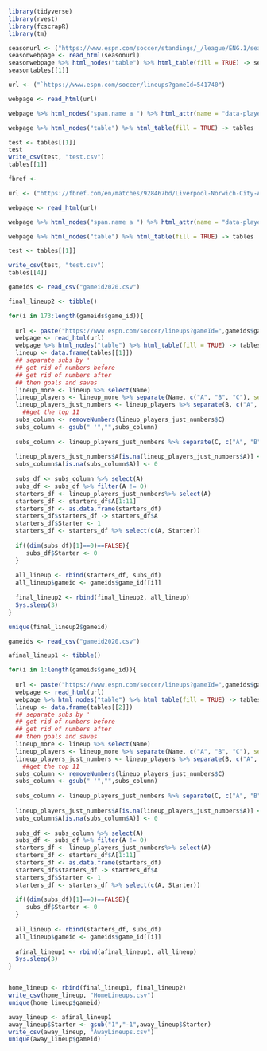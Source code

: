 
```{r}
library(tidyverse)
library(rvest)
library(fcscrapR)
library(tm)

```

```{r}

seasonurl <- ("https://www.espn.com/soccer/standings/_/league/ENG.1/season/2019")
seasonwebpage <- read_html(seasonurl)
seasonwebpage %>% html_nodes("table") %>% html_table(fill = TRUE) -> seasontables
seasontables[[1]]

url <- ("`https://www.espn.com/soccer/lineups?gameId=541740")

webpage <- read_html(url)

webpage %>% html_nodes("span.name a ") %>% html_attr(name = "data-player-uid") 

webpage %>% html_nodes("table") %>% html_table(fill = TRUE) -> tables

test <- tables[[1]] 
test
write_csv(test, "test.csv")
tables[[1]]

fbref <- 

url <- ("https://fbref.com/en/matches/928467bd/Liverpool-Norwich-City-August-9-2019-Premier-League")

webpage <- read_html(url)

webpage %>% html_nodes("span.name a ") %>% html_attr(name = "data-player-uid") 

webpage %>% html_nodes("table") %>% html_table(fill = TRUE) -> tables

test <- tables[[1]] 

write_csv(test, "test.csv")
tables[[4]]

```


```{r}
gameids <- read_csv("gameid2020.csv")

final_lineup2 <- tibble()

for(i in 173:length(gameids$game_id)){
  
  url <- paste("https://www.espn.com/soccer/lineups?gameId=",gameids$game_id[[i]],sep="")
  webpage <- read_html(url)
  webpage %>% html_nodes("table") %>% html_table(fill = TRUE) -> tables
  lineup <- data.frame(tables[[1]])
  ## separate subs by '
  ## get rid of numbers before
  ## get rid of numbers after
  ## then goals and saves
  lineup_more <- lineup %>% select(Name)
  lineup_players <- lineup_more %>% separate(Name, c("A", "B", "C"), sep = "\n\t\t\t\n\n\t\t\t\n\t\t\t\t\n\t\t\t\t\t\n\t\t\t\t\n\t\t\t\t\t")
  lineup_players_just_numbers <- lineup_players %>% separate(B, c("A", "B"), sep = "\n")
    ##get the top 11
  subs_column <- removeNumbers(lineup_players_just_numbers$C)
  subs_column <- gsub(" '","",subs_column)
  
  subs_column <- lineup_players_just_numbers %>% separate(C, c("A", "B"), sep="\n\t\t\t\t\n\t\t\t\t\t\n\t\t\t\t\n\t\t")
    
  lineup_players_just_numbers$A[is.na(lineup_players_just_numbers$A)] <- 0
  subs_column$A[is.na(subs_column$A)] <- 0
  
  subs_df <- subs_column %>% select(A)
  subs_df <- subs_df %>% filter(A != 0)
  starters_df <- lineup_players_just_numbers%>% select(A)
  starters_df <- starters_df$A[1:11]
  starters_df <- as.data.frame(starters_df)
  starters_df$starters_df -> starters_df$A
  starters_df$Starter <- 1
  starters_df <- starters_df %>% select(c(A, Starter))
  
  if((dim(subs_df)[1]==0)==FALSE){
     subs_df$Starter <- 0
  }
  
  all_lineup <- rbind(starters_df, subs_df)
  all_lineup$gameid <- gameids$game_id[[i]]
  
  final_lineup2 <- rbind(final_lineup2, all_lineup)
  Sys.sleep(3)
}

unique(final_lineup2$gameid)
```


```{r}
gameids <- read_csv("gameid2020.csv")

afinal_lineup1 <- tibble()

for(i in 1:length(gameids$game_id)){
  
  url <- paste("https://www.espn.com/soccer/lineups?gameId=",gameids$game_id[[i]],sep="")
  webpage <- read_html(url)
  webpage %>% html_nodes("table") %>% html_table(fill = TRUE) -> tables
  lineup <- data.frame(tables[[2]])
  ## separate subs by '
  ## get rid of numbers before
  ## get rid of numbers after
  ## then goals and saves
  lineup_more <- lineup %>% select(Name)
  lineup_players <- lineup_more %>% separate(Name, c("A", "B", "C"), sep = "\n\t\t\t\n\n\t\t\t\n\t\t\t\t\n\t\t\t\t\t\n\t\t\t\t\n\t\t\t\t\t")
  lineup_players_just_numbers <- lineup_players %>% separate(B, c("A", "B"), sep = "\n")
    ##get the top 11
  subs_column <- removeNumbers(lineup_players_just_numbers$C)
  subs_column <- gsub(" '","",subs_column)
  
  subs_column <- lineup_players_just_numbers %>% separate(C, c("A", "B"), sep="\n\t\t\t\t\n\t\t\t\t\t\n\t\t\t\t\n\t\t")
    
  lineup_players_just_numbers$A[is.na(lineup_players_just_numbers$A)] <- 0
  subs_column$A[is.na(subs_column$A)] <- 0
  
  subs_df <- subs_column %>% select(A)
  subs_df <- subs_df %>% filter(A != 0)
  starters_df <- lineup_players_just_numbers%>% select(A)
  starters_df <- starters_df$A[1:11]
  starters_df <- as.data.frame(starters_df)
  starters_df$starters_df -> starters_df$A
  starters_df$Starter <- 1
  starters_df <- starters_df %>% select(c(A, Starter))
  
  if((dim(subs_df)[1]==0)==FALSE){
     subs_df$Starter <- 0
  }
  
  all_lineup <- rbind(starters_df, subs_df)
  all_lineup$gameid <- gameids$game_id[[i]]
  
  afinal_lineup1 <- rbind(afinal_lineup1, all_lineup)
  Sys.sleep(3)
}



```

```{r}

home_lineup <- rbind(final_lineup1, final_lineup2)
write_csv(home_lineup, "HomeLineups.csv")
unique(home_lineup$gameid)

away_lineup <- afinal_lineup1
away_lineup$Starter <- gsub("1","-1",away_lineup$Starter)
write_csv(away_lineup, "AwayLineups.csv")
unique(away_lineup$gameid)

```

